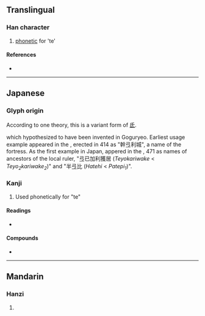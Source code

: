 {{also|弓|弔}}
{{character info/new}}
==Translingual==

===Han character===
{{Han char|rn=57|rad=弓|as=01|sn=4|four=|canj=NM,XNM|ids=⿱弓一}}

# {{qualifier|Japanese}} [[phonetic]] for 'te'

====References====
* {{Han ref|kx=0356.121|dkj=09703|hdz=20988.030|uh=5F16|ud=24342}}

----

==Japanese==
===Glyph origin===
According to one theory, this is a variant form of [[氐]].

{{ja-etym-kokuji}} which hypothesized to have been invented in Goguryeo. Earliest usage example appeared in the ''{{w|Gwanggaeto Stele}}'', erected in 414 as "幹弖利城", a name of the fortress.
As the first example in Japan, appered in the {{w|Inariyama Sword|Inariyama burial-mound sword}}, 471 as names of ancestors of the local ruler, "弖已加利獲居 (''Teyokariwake'' < ''Teyo<sub>2</sub>kariwake<sub>2</sub>'')" and "半弖比 (''Hatehi'' < ''Patepi<sub>1</sub>'')".

===Kanji===
{{ja-kanji|grade=|rs=弓01}}

# Used phonetically for "te"

====Readings====
* {{ja-readings|on=|kun=[[て]] (te)}}

====Compounds====
* {{ja-r|弖爾乎波|てにをは}}

----

==Mandarin==

===Hanzi===
{{cmn-hanzi|pin=[[hù]] ([[hu4]])|wg=hu<sup>4</sup>}}

# {{defn|lang=cmn|sort=弓01}}